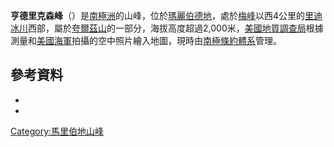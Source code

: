 {{coord|85|56|S|132|49|W|source:GNIS|display=title}}

'''亨德里克森峰'''（{{lang-en|Hendrickson Peak}}）是[[南極洲|南極洲]]的山峰，位於[[瑪麗伯德地|瑪麗伯德地]]，處於[[梅峰_(瑪麗伯德地)|梅峰]]以西4公里的[[里迪冰川|里迪冰川]]西部，屬於[[夸爾茲山|夸爾茲山]]的一部分，海拔高度超過2,000米，[[美國地質調查局|美國地質調查局]]根據測量和[[美國海軍|美國海軍]]拍攝的空中照片繪入地圖，現時由[[南極條約體系|南極條約體系]]管理。

==參考資料==
*{{cite gnis | type = antarid | id = 6644| name = Hendrickson Peak | accessdate = 2012-06-11}}
*{{usgs-gazetteer|id=6644}}

{{DEFAULTSORT:Hendrickson Peak}}
[[Category:馬里伯地山峰|Category:馬里伯地山峰]]


{{MarieByrdLand-geo-stub}}